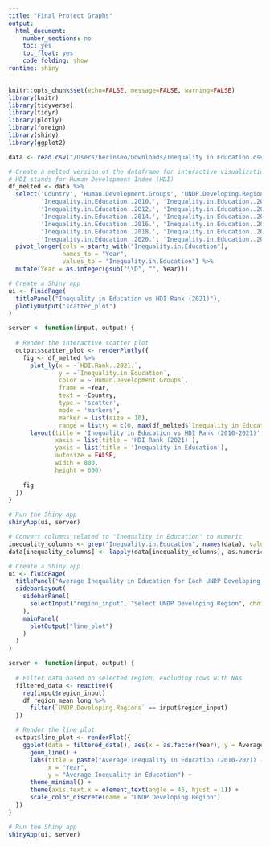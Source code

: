 ```yaml
---
title: "Final Project Graphs"
output:
  html_document:
    number_sections: no
    toc: yes
    toc_float: yes
    code_folding: show
runtime: shiny    
---
```



```r
knitr::opts_chunk$set(echo=FALSE, message=FALSE, warning=FALSE)
library(knitr)
library(tidyverse)
library(tidyr)
library(plotly)
library(foreign)
library(shiny)
library(ggplot2)
```



```r
data <- read.csv("/Users/herinseo/Downloads/Inequality in Education.csv")
```
    
```r
# Create a melted version of the dataframe for interactive visualization
# HDI stands for Human Development Index (HDI)
df_melted <- data %>%
  select('Country', 'Human.Development.Groups', 'UNDP.Developing.Regions', 'HDI.Rank..2021.', 
         'Inequality.in.Education..2010.', 'Inequality.in.Education..2011.',
         'Inequality.in.Education..2012.', 'Inequality.in.Education..2013.',
         'Inequality.in.Education..2014.', 'Inequality.in.Education..2015.',
         'Inequality.in.Education..2016.', 'Inequality.in.Education..2017.',
         'Inequality.in.Education..2018.', 'Inequality.in.Education..2019.',
         'Inequality.in.Education..2020.', 'Inequality.in.Education..2021.') %>%
  pivot_longer(cols = starts_with("Inequality.in.Education"), 
               names_to = "Year", 
               values_to = "Inequality.in.Education") %>%
  mutate(Year = as.integer(gsub("\\D", "", Year)))

# Create a Shiny app
ui <- fluidPage(
  titlePanel("Inequality in Education vs HDI Rank (2021)"),
  plotlyOutput("scatter_plot")
)

server <- function(input, output) {
  
  # Render the interactive scatter plot
  output$scatter_plot <- renderPlotly({
    fig <- df_melted %>%
      plot_ly(x = ~`HDI.Rank..2021.`, 
              y = ~`Inequality.in.Education`, 
              color = ~`Human.Development.Groups`,
              frame = ~Year, 
              text = ~Country,
              type = 'scatter',
              mode = 'markers',
              marker = list(size = 10),
              range = list(y = c(0, max(df_melted$`Inequality in Education`) + 5))) %>%
      layout(title = 'Inequality in Education vs HDI Rank (2010-2021)',
             xaxis = list(title = 'HDI Rank (2021)'),
             yaxis = list(title = 'Inequality in Education'),
             autosize = FALSE,
             width = 800,
             height = 600)
    
    fig
  })
}

# Run the Shiny app
shinyApp(ui, server)
```
```r
# Convert columns related to "Inequality in Education" to numeric
inequality_columns <- grep("Inequality.in.Education", names(data), value = TRUE)
data[inequality_columns] <- lapply(data[inequality_columns], as.numeric)

# Create a Shiny app
ui <- fluidPage(
  titlePanel("Average Inequality in Education for Each UNDP Developing Region (2010-2021)"),
  sidebarLayout(
    sidebarPanel(
      selectInput("region_input", "Select UNDP Developing Region", choices = unique(data$UNDP.Developing.Regions)),
    ),
    mainPanel(
      plotOutput("line_plot")
    )
  )
)

server <- function(input, output) {
  
  # Filter data based on selected region, excluding rows with NAs
  filtered_data <- reactive({
    req(input$region_input)
    df_region_mean_long %>%
      filter(`UNDP.Developing.Regions` == input$region_input)
  })

  # Render the line plot
  output$line_plot <- renderPlot({
    ggplot(data = filtered_data(), aes(x = as.factor(Year), y = Average_Inequality, group = `UNDP.Developing.Regions`, color = `UNDP.Developing.Regions`)) +
      geom_line() +
      labs(title = paste("Average Inequality in Education (2010-2021) -", input$region_input),
           x = "Year",
           y = "Average Inequality in Education") +
      theme_minimal() +
      theme(axis.text.x = element_text(angle = 45, hjust = 1)) +
      scale_color_discrete(name = "UNDP Developing Region")
  })
}

# Run the Shiny app
shinyApp(ui, server)
```

